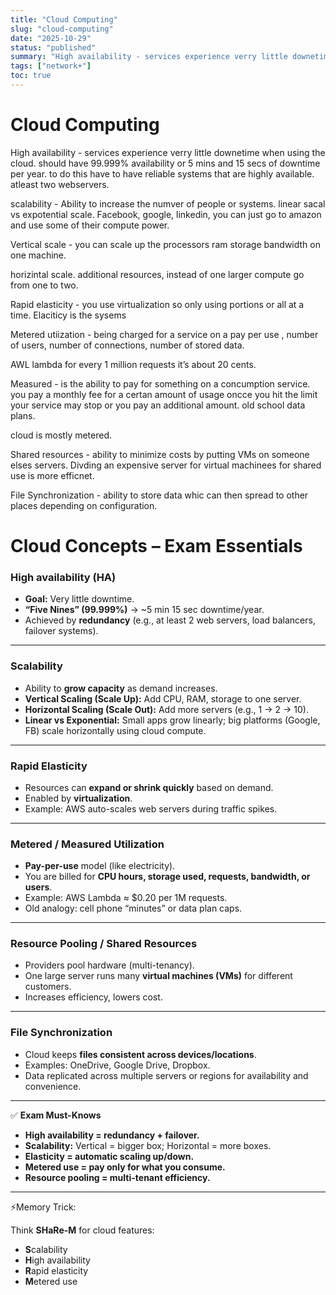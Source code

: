 ```yaml
---
title: "Cloud Computing"
slug: "cloud-computing"
date: "2025-10-29"
status: "published"
summary: "High availability - services experience verry little downetime when using the cloud. should have 99.999% availability or 5 mins and 15 secs of downtime per year. to do this have to"
tags: ["network+"]
toc: true
---
```


# Cloud Computing

High availability - services experience verry little downetime when using the cloud. should have 99.999% availability or 5 mins and 15 secs of downtime per year. to do this have to have reliable systems that are highly available. atleast two webservers. 

scalability - Ability to increase the numver of people or systems. linear sacal vs expotential scale. Facebook, google, linkedin, you can just go to amazon and use some of their compute power. 

Vertical scale - you can scale up the processors ram storage bandwidth on one machine. 

horizintal scale. additional resources, instead of one larger compute go from one to two. 

Rapid elasticity - you use virtualization so only using portions or all at a time. Elaciticy is the sysems 

Metered utiization - being charged for a service on a pay per use , number of users, number of connections, number of stored data.  

AWL lambda for every 1 million requests it’s about 20 cents. 

Measured - is the ability to pay for something on a concumption service. you pay a monthly fee for a certan amount of usage oncce you hit the limit your service may stop or you pay an additional amount. old school data plans. 

cloud is mostly metered. 

Shared resources - ability to minimize costs by putting VMs on someone elses servers. Divding an expensive server for virtual machinees for shared use is more efficnet. 

File Synchronization - ability to store data whic can then spread to other places depending on configuration. 

# Cloud Concepts – Exam Essentials

### High availability (HA)

- **Goal:** Very little downtime.
- **“Five Nines” (99.999%)** → ~5 min 15 sec downtime/year.
- Achieved by **redundancy** (e.g., at least 2 web servers, load balancers, failover systems).

---

### Scalability

- Ability to **grow capacity** as demand increases.
- **Vertical Scaling (Scale Up):** Add CPU, RAM, storage to one server.
- **Horizontal Scaling (Scale Out):** Add more servers (e.g., 1 → 2 → 10).
- **Linear vs Exponential:** Small apps grow linearly; big platforms (Google, FB) scale horizontally using cloud compute.

---

### Rapid Elasticity

- Resources can **expand or shrink quickly** based on demand.
- Enabled by **virtualization**.
- Example: AWS auto-scales web servers during traffic spikes.

---

### Metered / Measured Utilization

- **Pay-per-use** model (like electricity).
- You are billed for **CPU hours, storage used, requests, bandwidth, or users**.
- Example: AWS Lambda ≈ $0.20 per 1M requests.
- Old analogy: cell phone “minutes” or data plan caps.

---

### Resource Pooling / Shared Resources

- Providers pool hardware (multi-tenancy).
- One large server runs many **virtual machines (VMs)** for different customers.
- Increases efficiency, lowers cost.

---

### File Synchronization

- Cloud keeps **files consistent across devices/locations**.
- Examples: OneDrive, Google Drive, Dropbox.
- Data replicated across multiple servers or regions for availability and convenience.

---

✅ **Exam Must-Knows**

- **High availability = redundancy + failover.**
- **Scalability:** Vertical = bigger box; Horizontal = more boxes.
- **Elasticity = automatic scaling up/down.**
- **Metered use = pay only for what you consume.**
- **Resource pooling = multi-tenant efficiency.**

---

⚡Memory Trick:

Think **SHaRe-M** for cloud features:

- **S**calability
- **H**igh availability
- **R**apid elasticity
- **M**etered use